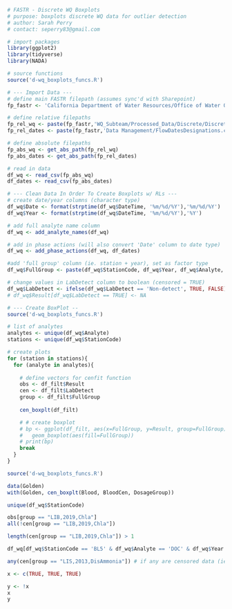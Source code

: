 ```r
# FASTR - Discrete WQ Boxplots
# purpose: boxplots discrete WQ data for outlier detection
# author: Sarah Perry
# contact: seperry83@gmail.com
```

```r
# import packages
library(ggplot2)
library(tidyverse)
library(NADA)

# source functions
source('d-wq_boxplots_funcs.R')
```

```r
# --- Import Data ---
# define main FASTR filepath (assumes sync'd with Sharepoint)
fp_fastr <- 'California Department of Water Resources/Office of Water Quality and Estuarine Ecology - North Delta Flow Action/'

# define relative filepaths 
fp_rel_wq <- paste(fp_fastr,'WQ_Subteam/Processed_Data/Discrete/Discrete_Output_Lab.csv', sep = '')
fp_rel_dates <- paste(fp_fastr,'Data Management/FlowDatesDesignations.csv', sep = '')

# define absolute filepaths
fp_abs_wq <- get_abs_path(fp_rel_wq)
fp_abs_dates <- get_abs_path(fp_rel_dates)

# read in data
df_wq <- read_csv(fp_abs_wq)
df_dates <- read_csv(fp_abs_dates)

# --- Clean Data In Order To Create Boxplots w/ RLs ---
# create date/year columns (character type)
df_wq$Date <- format(strptime(df_wq$DateTime, '%m/%d/%Y'),'%m/%d/%Y')
df_wq$Year <- format(strptime(df_wq$DateTime, '%m/%d/%Y'),'%Y')

# add full analyte name column
df_wq <- add_analyte_names(df_wq)

# add in phase actions (will also convert 'Date' column to date type)
df_wq <- add_phase_actions(df_wq, df_dates)

#add 'full group' column (ie. station + year), set as factor type
df_wq$FullGroup <- paste(df_wq$StationCode, df_wq$Year, df_wq$Analyte, sep = ',')

# change values in LabDetect column to boolean (censored = TRUE)
df_wq$LabDetect <- ifelse(df_wq$LabDetect == 'Non-detect', TRUE, FALSE)
# df_wq$Result[df_wq$LabDetect == TRUE] <- NA
```


```r
# --- Create BoxPlot --
source('d-wq_boxplots_funcs.R')

# list of analytes
analytes <- unique(df_wq$Analyte)
stations <- unique(df_wq$StationCode)

# create plots
for (station in stations){
  for (analyte in analytes){
    
    # define vectors for cenfit function
    obs <- df_filt$Result
    cen <- df_filt$LabDetect
    group <- df_filt$FullGroup
    
    cen_boxplt(df_filt)

    # # create boxplot
    # bp <- ggplot(df_filt, aes(x=FullGroup, y=Result, group=FullGroup)) +
    #   geom_boxplot(aes(fill=FullGroup))
    # print(bp)
    break
  }
}
```

```r
source('d-wq_boxplots_funcs.R')

data(Golden)
with(Golden, cen_boxplt(Blood, BloodCen, DosageGroup))

unique(df_wq$StationCode)

obs[group == "LIB,2019,Chla"]
all(!cen[group == "LIB,2019,Chla"])

length(cen[group == "LIB,2019,Chla"]) > 1
```

```r
df_wq[df_wq$StationCode == 'BL5' & df_wq$Analyte == 'DOC' & df_wq$Year == 2018,]
```
```r
any(cen[group == "LIS,2013,DisAmmonia"]) # if any are censored data (ie. are any/all TRUE)

x <- c(TRUE, TRUE, TRUE)

y <- !x
x
y
```

